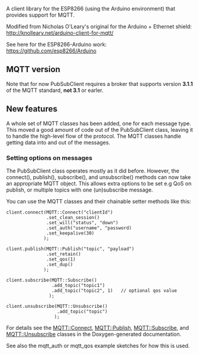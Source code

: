 A client library for the ESP8266 (using the Arduino environment) that provides support for MQTT.

Modified from Nicholas O'Leary's original for the Arduino + Ethernet shield:
http://knolleary.net/arduino-client-for-mqtt/

See here for the ESP8266-Arduino work:
https://github.com/esp8266/Arduino

== MQTT version ==

Note that for now PubSubClient requires a broker that supports version '''3.1.1''' of the MQTT standard, '''not 3.1''' or earler.

== New features==

A whole set of MQTT classes has been added, one for each message type.
This moved a good amount of code out of the PubSubClient class, leaving it to
handle the high-level flow of the protocol. The MQTT classes handle getting
data into and out of the messages.

=== Setting options on messages ===

The PubSubClient class operates mostly as it did before. However, the
connect(), publish(), subscribe(), and unsubscribe() methods can now take an
appropriate MQTT object. This allows extra options to be set e.g QoS on
publish, or multiple topics with one (un)subscribe message.

You can use the MQTT classes and their chainable setter methods like this:

 client.connect(MQTT::Connect("clientId")
                .set_clean_session()
                .set_will("status", "down")
                .set_auth("username", "password)
                .set_keepalive(30)
               );

 client.publish(MQTT::Publish("topic", "payload")
                .set_retain()
                .set_qos(1)
                .set_dup()
               );

 client.subscribe(MQTT::Subscribe()
                  .add_topic("topic1")
                  .add_topic("topic2", 1)	// optional qos value
                 );

 client.unsubscribe(MQTT::Unsubscribe()
                    .add_topic("topic")
                   );

For details see the [http://imroy.github.io/pubsubclient/classMQTT_1_1Connect.html MQTT::Connect],
[http://imroy.github.io/pubsubclient/classMQTT_1_1Publish.html MQTT::Publish],
[http://imroy.github.io/pubsubclient/classMQTT_1_1Subscribe.html MQTT::Subscribe], and
[http://imroy.github.io/pubsubclient/classMQTT_1_1Unsubscribe.html MQTT::Unsubscribe]
classes in the Doxygen-generated documentation.

See also the mqtt_auth or mqtt_qos example sketches for how this is used.

